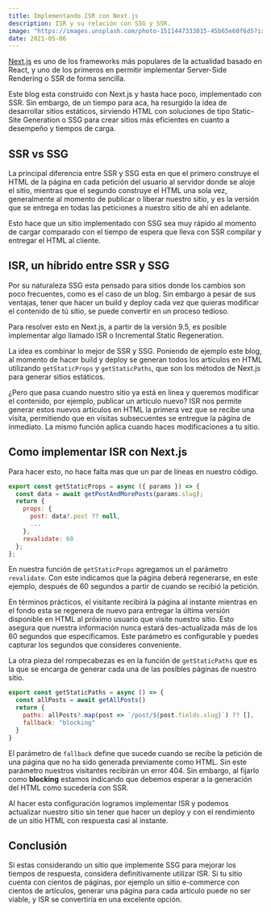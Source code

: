 ```yaml
---
title: Implementando ISR con Next.js
description: ISR y su relación con SSG y SSR.
image: "https://images.unsplash.com/photo-1511447333015-45b65e60f6d5?ixlib=rb-4.0.3&ixid=MnwxMjA3fDB8MHxwaG90by1wYWdlfHx8fGVufDB8fHx8&auto=format&fit=crop&w=768&q=80"
date: 2021-05-06
---
```


[Next.js](https://nextjs.org) es uno de los frameworks más populares de la actualidad basado en React, y uno de los primeros en permitir implementar Server-Side Rendering o SSR de forma sencilla.

Este blog esta construido con Next.js y hasta hace poco, implementado con SSR. Sin embargo, de un tiempo para aca, ha resurgido la idea de desarrollar sitios estáticos, sirviendo HTML con soluciones de tipo Static-Site Generation o SSG para crear sitios más eficientes en cuanto a desempeño y tiempos de carga.

## SSR vs SSG

La principal diferencia entre SSR y SSG esta en que el primero construye el HTML de la página en cada petición del usuario al servidor donde se aloje el sitio, mientras que el segundo construye el HTML una sola vez, generalmente al momento de publicar o liberar nuestro sitio, y es la versión que se entrega en todas las peticiones a nuestro sitio de ahí en adelante.

Esto hace que un sitio implementado con SSG sea muy rápido al momento de cargar comparado con el tiempo de espera que lleva con SSR compilar y entregar el HTML al cliente.

## ISR, un híbrido entre SSR y SSG

Por su naturaleza SSG esta pensado para sitios donde los cambios son poco frecuentes, como es el caso de un blog. Sin embargo a pesar de sus ventajas, tener que hacer un build y deploy cada vez que quieras modificar el contenido de tú sitio, se puede convertir en un proceso tedioso.

Para resolver esto en Next.js, a partir de la versión 9.5, es posible implementar algo llamado ISR o Incremental Static Regeneration.

La idea es combinar lo mejor de SSR y SSG. Poniendo de ejemplo este blog, al momento de hacer build y deploy se generan todos los artículos en HTML utilizando `getStaticProps` y `getStaticPaths`, que son los métodos de Next.js para generar sitios estáticos.

¿Pero que pasa cuando nuestro sitio ya está en línea y queremos modificar el contenido, por ejemplo, publicar un artículo nuevo? ISR nos permite generar estos nuevos artículos en HTML la primera vez que se recibe una visita, permitiendo que en visitas subsecuentes se entregue la página de inmediato. La mismo función aplica cuando haces modificaciones a tu sitio.

## Como implementar ISR con Next.js

Para hacer esto, no hace falta mas que un par de líneas en nuestro código.

```js {8}
export const getStaticProps = async ({ params }) => {
  const data = await getPostAndMorePosts(params.slug);
  return {
    props: {
      post: data?.post ?? null,
      ...
    },
    revalidate: 60
  };
};
```

En nuestra función de `getStaticProps` agregamos un el parámetro `revalidate`. Con este indicamos que la página deberá regenerarse, en este ejemplo, después de 60 segundos a partir de cuando se recibió la petición.

En términos prácticos, el visitante recibirá la página al instante mientras en el fondo esta se regenera de nuevo para entregar la última versión disponible en HTML al próximo usuario que visite nuestro sitio. Esto asegura que nuestra información nunca estará des-actualizada más de los 60 segundos que especificamos. Este parámetro es configurable y puedes capturar los segundos que consideres conveniente.

La otra pieza del rompecabezas es en la función de `getStaticPaths` que es la que se encarga de generar cada una de las posibles páginas de nuestro sitio.

```js {5}
export const getStaticPaths = async () => {
  const allPosts = await getAllPosts()
  return {
    paths: allPosts?.map(post => `/post/${post.fields.slug}`) ?? [],
    fallback: "blocking"
  }
}
```

El parámetro de `fallback` define que sucede cuando se recibe la petición de una página que no ha sido generada previamente como HTML. Sin este parámetro nuestros visitantes recibirán un error 404. Sin embargo, al fijarlo como **blocking** estamos indicando que debemos esperar a la generación del HTML como sucedería con SSR.

Al hacer esta configuración logramos implementar ISR y podemos actualizar nuestro sitio sin tener que hacer un deploy y con el rendimiento de un sitio HTML con respuesta casi al instante.

## Conclusión

Si estas considerando un sitio que implemente SSG para mejorar los tiempos de respuesta, considera definitivamente utilizar ISR. Si tu sitio cuenta con cientos de páginas, por ejemplo un sitio e-commerce con cientos de artículos, generar una página para cada artículo puede no ser viable, y ISR se convertiría en una excelente opción.
